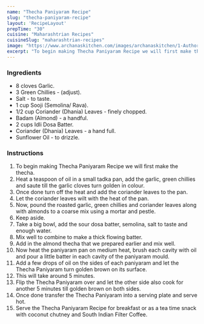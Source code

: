 ---
name: "Thecha Paniyaram Recipe"
slug: "thecha-paniyaram-recipe"
layout: 'RecipeLayout'
prepTime: "30"
cuisine: "Maharashtrian Recipes"
cuisineSlug: "maharashtrian-recipes"
image: "https://www.archanaskitchen.com/images/archanaskitchen/1-Author/nithya.anantham/Thecha_Paniyaram_Recipe_.jpg"
excerpt: "To begin making Thecha Paniyaram Recipe we will first make the thecha"
---

### Ingredients

- 8 cloves Garlic.
- 3 Green Chillies - (adjust).
- Salt - to taste.
- 1 cup Sooji (Semolina/ Rava).
- 1/2 cup Coriander (Dhania) Leaves - finely chopped.
- Badam (Almond) - a handful.
- 2 cups Idli Dosa Batter.
- Coriander (Dhania) Leaves - a hand full.
- Sunflower Oil - to drizzle.

### Instructions

1. To begin making Thecha Paniyaram Recipe we will first make the thecha.
1. Heat a teaspoon of oil in a small tadka pan, add the garlic, green chillies and saute till the garlic cloves turn golden in colour.
1. Once done turn off the heat and add the coriander leaves to the pan.
1. Let the coriander leaves wilt with the heat of the pan.
1. Now, pound the roasted garlic, green chillies and coriander leaves along with almonds to a coarse mix using a mortar and pestle.
1. Keep aside.
1. Take a big bowl, add the sour dosa batter, semolina, salt to taste and enough water.
1. Mix well to combine to make a thick flowing batter.
1. Add in the almond thecha that we prepared earlier and mix well.
1. Now heat the paniyaram pan on medium heat, brush each cavity with oil and pour a little batter in each cavity of the paniyaram mould.
1. Add a few drops of oil on the sides of each paniyaram and let the Thecha Paniyaram turn golden brown on its surface.
1. This will take around 5 minutes.
1. Flip the Thecha Paniyaram over and let the other side also cook for another 5 minutes till golden brown on both sides.
1. Once done transfer the Thecha Paniyaram into a serving plate and serve hot.
1. Serve the Thecha Paniyaram Recipe for breakfast or as a tea time snack with coconut chutney and  South Indian Filter Coffee.
